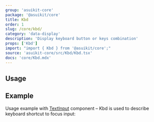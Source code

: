 ```yaml
---
group: 'asuikit-core'
package: '@asuikit/core'
title: Kbd
order: 1
slug: /core/kbd/
category: 'data-display'
description: 'Display keyboard button or keys combination'
props: ['Kbd']
import: "import { Kbd } from '@asuikit/core';"
source: 'asuikit-core/src/Kbd/Kbd.tsx'
docs: 'core/Kbd.mdx'
---
```



## Usage

<Demo data={KbdDemos.usage} />

## Example

Usage example with [TextInput](/core/text-input/) component
– Kbd is used to describe keyboard shortcut to focus input:

<Demo data={KbdDemos.input} />
